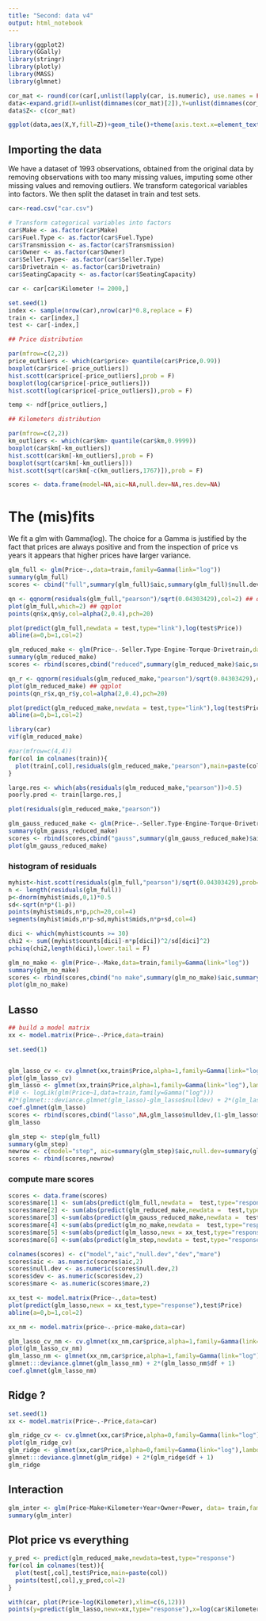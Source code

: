 ```yaml
---
title: "Second: data v4"
output: html_notebook
---
```



```r
library(ggplot2)
library(GGally)
library(stringr)
library(plotly)
library(MASS)
library(glmnet)
```


```r
cor_mat <- round(cor(car[,unlist(lapply(car, is.numeric), use.names = FALSE)]),2)
data<-expand.grid(X=unlist(dimnames(cor_mat)[2]),Y=unlist(dimnames(cor_mat)[2]))
data$Z<- c(cor_mat)

ggplot(data,aes(X,Y,fill=Z))+geom_tile()+theme(axis.text.x=element_text(angle = -90, hjust = 0))+coord_equal()+scale_y_discrete(limits=rev)+geom_text(aes(label=prettyNum(Z,digits=2,format="f")), color="white", size=4)
```



## Importing the data
We have a dataset of 1993 observations, obtained from the original data by removing observations with too many missing values, imputing some other missing values and removing outliers. We transform categorical variables into factors. We then split the dataset in train and test sets.
```r
car<-read.csv("car.csv")

# Transform categorical variables into factors
car$Make <- as.factor(car$Make)
car$Fuel.Type <- as.factor(car$Fuel.Type)
car$Transmission <- as.factor(car$Transmission)
car$Owner <- as.factor(car$Owner)
car$Seller.Type<- as.factor(car$Seller.Type)
car$Drivetrain <- as.factor(car$Drivetrain)
car$SeatingCapacity <- as.factor(car$SeatingCapacity)

car <- car[car$Kilometer != 2000,]

set.seed(1)
index <- sample(nrow(car),nrow(car)*0.8,replace = F)
train <- car[index,]
test <- car[-index,]
```







```r
## Price distribution

par(mfrow=c(2,2))
price_outliers <- which(car$price> quantile(car$Price,0.99))
boxplot(car$rice[-price_outliers])
hist.scott(car$price[-price_outliers],prob = F)
boxplot(log(car$price[-price_outliers]))
hist.scott(log(car$price[-price_outliers]),prob = F)
```

```r
temp <- ndf[price_outliers,]
```

```r
## Kilometers distribution

par(mfrow=c(2,2))
km_outliers <- which(car$km> quantile(car$km,0.9999))
boxplot(car$km[-km_outliers])
hist.scott(car$km[-km_outliers],prob = F)
boxplot(sqrt(car$km[-km_outliers]))
hist.scott(sqrt(car$km[-c(km_outliers,1767)]),prob = F)
```



```r
scores <- data.frame(model=NA,aic=NA,null.dev=NA,res.dev=NA)
```




# The (mis)fits




We fit a glm with Gamma(log). The choice for a Gamma is justified by the fact that prices are always positive and from the inspection of price vs years it appears that higher prices have larger variance. 
```r
glm_full <- glm(Price~.,data=train,family=Gamma(link="log"))
summary(glm_full)
scores <- cbind("full",summary(glm_full)$aic,summary(glm_full)$null.deviance,summary(glm_full)$deviance)

qn <- qqnorm(residuals(glm_full,"pearson")/sqrt(0.04303429),col=2) ## qqplot with dispersion param normalisation
plot(glm_full,which=2) ## qqplot
points(qn$x,qn$y,col=alpha(2,0.4),pch=20)

plot(predict(glm_full,newdata = test,type="link"),log(test$Price))
abline(a=0,b=1,col=2)
```



```r
glm_reduced_make <- glm(Price~.-Seller.Type-Engine-Torque-Drivetrain,data=train,family = Gamma(link="log"))
summary(glm_reduced_make)
scores <- rbind(scores,cbind("reduced",summary(glm_reduced_make)$aic,summary(glm_reduced_make)$null.deviance,summary(glm_reduced_make)$deviance))

qn_r <- qqnorm(residuals(glm_reduced_make,"pearson")/sqrt(0.04303429),col=2) ## qqplot with dispersion param normalisation
plot(glm_reduced_make) ## qqplot
points(qn_r$x,qn_r$y,col=alpha(2,0.4),pch=20)

plot(predict(glm_reduced_make,newdata = test,type="link"),log(test$Price))
abline(a=0,b=1,col=2)
```


```r
library(car)
vif(glm_reduced_make)

```


```r
#par(mfrow=c(4,4))
for(col in colnames(train)){
  plot(train[,col],residuals(glm_reduced_make,"pearson"),main=paste(col))
}

large.res <- which(abs(residuals(glm_reduced_make,"pearson"))>0.5)
poorly.pred <- train[large.res,]
```

```r
plot(residuals(glm_reduced_make,"pearson"))
```


```r
glm_gauss_reduced_make <- glm(Price~.-Seller.Type-Engine-Torque-Drivetrain,data=train,family = gaussian(link="log"))
summary(glm_gauss_reduced_make)
scores <- rbind(scores,cbind("gauss",summary(glm_gauss_reduced_make)$aic,summary(glm_gauss_reduced_make)$null.deviance,summary(glm_gauss_reduced_make)$deviance))
plot(glm_gauss_reduced_make)
```





### histogram of residuals
```r
myhist<-hist.scott(residuals(glm_full,"pearson")/sqrt(0.04303429),prob=F,col=alpha(7,0.4))
n <- length(residuals(glm_full))
p<-dnorm(myhist$mids,0,1)*0.5
sd<-sqrt(n*p*(1-p))
points(myhist$mids,n*p,pch=20,col=4)
segments(myhist$mids,n*p-sd,myhist$mids,n*p+sd,col=4)

dici <- which(myhist$counts >= 30)
chi2 <- sum((myhist$counts[dici]-n*p[dici])^2/sd[dici]^2)
pchisq(chi2,length(dici),lower.tail = F)
```


```r
glm_no_make <- glm(Price~.-Make,data=train,family=Gamma(link="log"))
summary(glm_no_make)
scores <- rbind(scores,cbind("no make",summary(glm_no_make)$aic,summary(glm_no_make)$null.deviance,summary(glm_no_make)$deviance))
plot(glm_no_make)
```

## Lasso
```r
## build a model matrix
xx <- model.matrix(Price~.-Price,data=train)
```

```r
set.seed(1)


glm_lasso_cv <- cv.glmnet(xx,train$Price,alpha=1,family=Gamma(link="log"))
plot(glm_lasso_cv)
glm_lasso <- glmnet(xx,train$Price,alpha=1,family=Gamma(link="log"),lambda = glm_lasso_cv$lambda.1se)
#l0 <- logLik(glm(Price~1,data=train,family=Gamma("log")))
#2*(glmnet:::deviance.glmnet(glm_lasso)-glm_lasso$nulldev) + 2*(glm_lasso$df + 1)-24512*2
coef.glmnet(glm_lasso)
scores <- rbind(scores,cbind("lasso",NA,glm_lasso$nulldev,(1-glm_lasso$dev.ratio)*glm_lasso$nulldev ))
glm_lasso
```

```r
glm_step <- step(glm_full)
summary(glm_step)
newrow <- c(model="step", aic=summary(glm_step)$aic,null.dev=summary(glm_step)$null.deviance,deviance=summary(glm_step)$deviance,mare=NA)
scores <- rbind(scores,newrow)
```




### compute mare scores
```r
scores <- data.frame(scores)
scores$mare[1] <- sum(abs(predict(glm_full,newdata =  test,type="response")-test$Price)/test$Price)/nrow(test)
scores$mare[2] <- sum(abs(predict(glm_reduced_make,newdata =  test,type="response")-test$Price)/test$Price)/nrow(test)
scores$mare[3] <-sum(abs(predict(glm_gauss_reduced_make,newdata =  test,type="response")-test$Price)/test$Price)/nrow(test)
scores$mare[4] <-sum(abs(predict(glm_no_make,newdata =  test,type="response")-test$Price)/test$Price)/nrow(test)
scores$mare[5] <-sum(abs(predict(glm_lasso,newx = xx_test,type="response")-test$Price)/test$Price)/nrow(test)
scores$mare[6] <-sum(abs(predict(glm_step,newdata = test,type="response")-test$Price)/test$Price)/nrow(test)

colnames(scores) <- c("model","aic","null.dev","dev","mare")
scores$aic <- as.numeric(scores$aic,2)
scores$null.dev <- as.numeric(scores$null.dev,2)
scores$dev <- as.numeric(scores$dev,2)
scores$mare <- as.numeric(scores$mare,2)
```

```r

xx_test <- model.matrix(Price~.,data=test)
plot(predict(glm_lasso,newx = xx_test,type="response"),test$Price)
abline(a=0,b=1,col=2)
```





```r
xx_nm <- model.matrix(price~.-price-make,data=car)

glm_lasso_cv_nm <- cv.glmnet(xx_nm,car$price,alpha=1,family=Gamma(link="log"))
plot(glm_lasso_cv_nm)
glm_lasso_nm <- glmnet(xx_nm,car$price,alpha=1,family=Gamma(link="log"),lambda = glm_lasso_cv_nm$lambda.1se)
glmnet:::deviance.glmnet(glm_lasso_nm) + 2*(glm_lasso_nm$df + 1)
coef.glmnet(glm_lasso_nm)
```


## Ridge ?
```r
set.seed(1)
xx <- model.matrix(Price~.-Price,data=car)

glm_ridge_cv <- cv.glmnet(xx,car$Price,alpha=0,family=Gamma(link="log"))
plot(glm_ridge_cv)
glm_ridge <- glmnet(xx,car$Price,alpha=0,family=Gamma(link="log"),lambda = glm_ridge_cv$lambda.1se)
glmnet:::deviance.glmnet(glm_ridge) + 2*(glm_ridge$df + 1)
glm_ridge
```








## Interaction
```r
glm_inter <- glm(Price~Make+Kilometer+Year+Owner+Power, data= train,family=Gamma("log"))
summary(glm_inter)
```







## Plot price vs everything
```r
y_pred <- predict(glm_reduced_make,newdata=test,type="response")
for(col in colnames(test)){
  plot(test[,col],test$Price,main=paste(col))
  points(test[,col],y_pred,col=2)
}
```


```r
with(car, plot(Price~log(Kilometer),xlim=c(6,12)))
points(y=predict(glm_lasso,newx=xx,type="response"),x=log(car$Kilometer),col=2)
```

